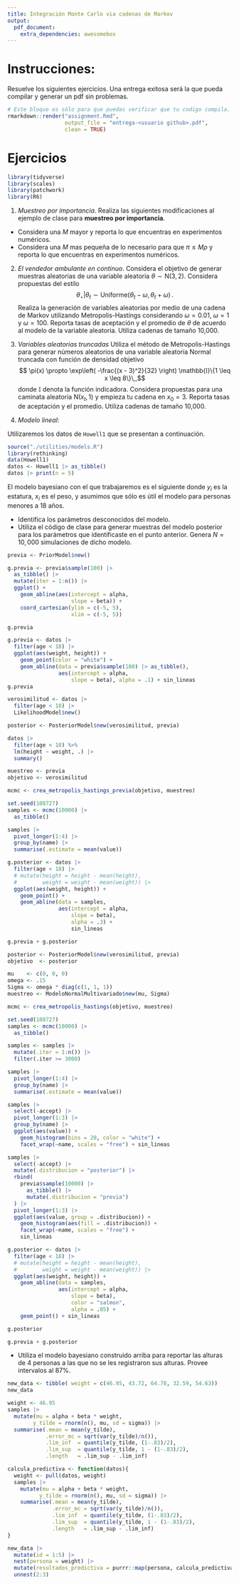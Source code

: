 ```yaml
---
title: Integración Monte Carlo via cadenas de Markov
output:
  pdf_document:
    extra_dependencies: awesomebox
---
```


# Instrucciones:

Resuelve los siguientes ejercicios. Una entrega exitosa será la que pueda
compilar y generar un pdf sin problemas.

```r
# Este bloque es sólo para que puedas verificar que tu codigo compila. Corre esta línea y después busca en tu directorio el pdf. 
rmarkdown::render("assignment.Rmd", 
                  output_file = "entrega-<usuario github>.pdf", 
                  clean = TRUE)
```

# Ejercicios 

```r
library(tidyverse)
library(scales)
library(patchwork)
library(R6)
```

1. _Muestreo por importancia_. Realiza las siguientes modificaciones al ejemplo 
de clase para **muestreo por importancia**.

- Considera una $M$ mayor y reporta lo que encuentras en experimentos numéricos.
- Considera una $M$ mas pequeña de lo necesario para que $\pi \leq M \rho$ y
reporta lo que encuentras en experimentos numéricos.

2. _El vendedor ambulante en continuo_. Considera el objetivo de generar muestras aleatorias de una variable aleatoria $\theta \sim \mathsf{N}(3,2)$. Considera propuestas del estilo
$$
\theta_\star | \theta_t \sim \mathsf{Uniforme}( \theta_t - \omega, \theta_t + \omega)\,.
$$
Realiza la generación de variables aleatorias por medio de una cadena de Markov utilizando Metropolis-Hastings considerando
$\omega = 0.01$, $\omega = 1$ y $\omega=100$. Reporta tasas de aceptación y el promedio de $\theta$ de acuerdo al modelo de la variable aleatoria. Utiliza cadenas de tamaño 10,000. 

3. _Variables aleatorias truncadas_ Utiliza el método de Metropolis-Hastings
para generar números aleatorios de una variable aleatoria Normal truncada con
función de densidad objetivo 
$$ \pi(x) \propto \exp\left( -\frac{(x - 3)^2}{32} \right) \mathbb{I}\{1 \leq x \leq 8\}\,,$$
donde $\mathbb{I}$ denota la función indicadora. Considera propuestas para una
caminata aleatoria $\mathsf{N}(x_t , 1)$ y empieza tu cadena en $x_0 =3$.
Reporta tasas de aceptación y el promedio. Utiliza cadenas de tamaño 10,000.

4. _Modelo lineal_: 

Utilizaremos los datos de `Howell1` que se presentan a continuación.


```r

source("./utilities/models.R")
library(rethinking)
data(Howell1)
datos <- Howell1 |> as_tibble()
datos |> print(n = 5)

```

El modelo bayesiano con el que trabajaremos es el siguiente
\begin{gather}
y_i \sim \mathsf{N}(\mu_i, \sigma) \\
\mu_i = \alpha + \beta x_i \\
\alpha \sim \mathsf{N}(0, 10)\\
\beta  \sim \mathsf{N}(0, 1)\\
\sigma \sim \mathsf{Exp}(1)\\
\end{gather}
donde $y_i$ es la estatura, $x_i$ es el peso, y asumimos que sólo es útil el modelo para personas menores a 18 años. 

- Identifica los parámetros desconocidos del modelo. 
- Utiliza el código de clase para generar muestras del modelo posterior para los parámetros que identificaste en el punto anterior. Genera $N=10,000$ simulaciones de dicho modelo. 

```r
previa <- PriorModel$new()

g.previa <- previa$sample(100) |> 
  as_tibble() |> 
  mutate(iter = 1:n()) |> 
  ggplot() + 
    geom_abline(aes(intercept = alpha, 
                    slope = beta)) + 
    coord_cartesian(ylim = c(-5, 5), 
                    xlim = c(-5, 5))

g.previa

g.previa <- datos |> 
  filter(age < 18) |> 
  ggplot(aes(weight, height)) + 
    geom_point(color = "white") + 
    geom_abline(data = previa$sample(100) |> as_tibble(), 
                aes(intercept = alpha, 
                    slope = beta), alpha = .1) + sin_lineas 
g.previa
```

```r

verosimilitud <- datos |> 
  filter(age < 18) |> 
  LikelihoodModel$new()

```

```r
posterior <- PosteriorModel$new(verosimilitud, previa)
```


```r
datos |> 
  filter(age < 18) %>%
  lm(height ~ weight, .) |> 
  summary() 
```

```r
muestreo <- previa 
objetivo <- verosimilitud

mcmc <- crea_metropolis_hastings_previa(objetivo, muestreo)

set.seed(108727)
samples <- mcmc(10000) |> 
  as_tibble() 
```

```r
samples |> 
  pivot_longer(1:4) |> 
  group_by(name) |> 
  summarise(.estimate = mean(value))
```

```r
g.posterior <- datos |> 
  filter(age < 18) |> 
  # mutate(height = height - mean(height), 
  #        weight = weight - mean(weight)) |> 
  ggplot(aes(weight, height)) + 
    geom_point() + 
    geom_abline(data = samples, 
                aes(intercept = alpha, 
                    slope = beta), 
                    alpha = .3) + 
                    sin_lineas

g.previa + g.posterior
```

```r
posterior <- PosteriorModel$new(verosimilitud, previa)
objetivo  <- posterior

mu    <- c(0, 0, 0)
omega <- .15
Sigma <- omega * diag(c(1, 1, 1))
muestreo <- ModeloNormalMultivariado$new(mu, Sigma)

mcmc <- crea_metropolis_hastings(objetivo, muestreo)

```

```r
set.seed(108727)
samples <- mcmc(10000) |> 
  as_tibble() 
```

```r
samples <- samples |> 
  mutate(.iter = 1:n()) |> 
  filter(.iter >= 3000)
```

```r
samples |> 
  pivot_longer(1:4) |> 
  group_by(name) |> 
  summarise(.estimate = mean(value))
```

```r
samples |> 
  select(-accept) |> 
  pivot_longer(1:3) |> 
  group_by(name) |> 
  ggplot(aes(value)) + 
    geom_histogram(bins = 20, color = "white") + 
    facet_wrap(~name, scales = "free") + sin_lineas
```

```r

samples |>  
  select(-accept) |> 
  mutate(.distribucion = "posterior") |>
  rbind(
    previa$sample(10000) |>
      as_tibble() |>
      mutate(.distribucion = "previa")
  ) |>
  pivot_longer(1:3) |> 
  ggplot(aes(value, group = .distribucion)) + 
    geom_histogram(aes(fill = .distribucion)) + 
    facet_wrap(~name, scales = "free") +   
    sin_lineas
```

```r
g.posterior <- datos |> 
  filter(age < 18) |> 
  # mutate(height = height - mean(height), 
  #        weight = weight - mean(weight)) |> 
  ggplot(aes(weight, height)) + 
    geom_abline(data = samples, 
                aes(intercept = alpha, 
                    slope = beta), 
                    color = "salmon",
                    alpha = .05) + 
    geom_point() + sin_lineas

g.posterior
```

```r
g.previa + g.posterior
```

- Utiliza el modelo bayesiano construido arriba para reportar las alturas de 4 personas a las que no se les registraron sus alturas. Provee intervalos al $87\%$.

```r
new_data <- tibble( weight = c(46.95, 43.72, 64.78, 32.59, 54.63))
new_data 
```

```r
weight <- 46.95
samples |> 
  mutate(mu = alpha + beta * weight, 
        y_tilde = rnorm(n(), mu, sd = sigma)) |> 
  summarise(.mean = mean(y_tilde), 
            .error_mc = sqrt(var(y_tilde)/n()), 
            .lim_inf  = quantile(y_tilde, (1-.83)/2), 
            .lim_sup  = quantile(y_tilde, 1 - (1-.83)/2), 
            .length   = .lim_sup - .lim_inf)
```

```r
calcula_predictiva <- function(datos){
  weight <- pull(datos, weight)
  samples |> 
    mutate(mu = alpha + beta * weight, 
          y_tilde = rnorm(n(), mu, sd = sigma)) |> 
    summarise(.mean = mean(y_tilde), 
              .error_mc = sqrt(var(y_tilde)/n()), 
              .lim_inf  = quantile(y_tilde, (1-.83)/2), 
              .lim_sup  = quantile(y_tilde, 1 - (1-.83)/2), 
              .length   = .lim_sup - .lim_inf)
}
```

```r
new_data |> 
  mutate(id = 1:5) |> 
  nest(persona = weight) |> 
  mutate(resultados_predictiva = purrr::map(persona, calcula_predictiva)) |> 
  unnest(2:3)
```
